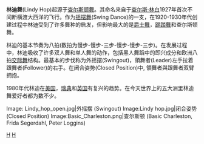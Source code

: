 '''林迪舞'''(Lindy Hop)起源于[[查尔斯顿舞|查尔斯顿舞]]。其命名来自于[[查爾斯·林德伯格|查尔斯·林白]]1927年首次不间断横渡大西洋的飞行。作为[[摇摆舞|摇摆舞]](Swing Dance)的一支，在1920-1930年代创建过程中林迪受到了许多舞种的启发，但影响最大的是[[爵士舞|爵士舞]]，[[踢踏舞|踢踏舞]]和查尔斯顿舞。

林迪的基本节奏为八拍(数拍为慢步-慢步-三步-慢步-慢步-三步)。在发展过程中，林迪吸收了许多双人舞和单人舞的动作，包括黑人舞蹈中的即兴成分和欧洲八拍[[交际舞|交际舞]]结构。最基本的步伐称为外摇摆(Swingout)，領舞者(Leader)左手拉着跟舞者(Follower)的右手。在闭合姿势(Closed Position)中, 領舞者與跟舞者双臂拥抱。

1980年代林迪在[[美国|美国]]，[[瑞典|瑞典]]和[[英国|英国]]有复兴的趋势。在今天世界上的五大洲里林迪舞爱好者都为数不少。

<gallery>
Image: Lindy_hop_open.jpg|外摇摆 (Swingout)
Image:Lindy hop.jpg|闭合姿势 (Closed Position)
Image:Basic_Charleston.png|查尔斯顿 (Basic Charleston, Frida Segerdahl, Peter Loggins)
</gallery>

{{街舞}}
{{Dance-stub}}

[[Category:爵士乐|H]]
[[Category:舞蹈|H]]